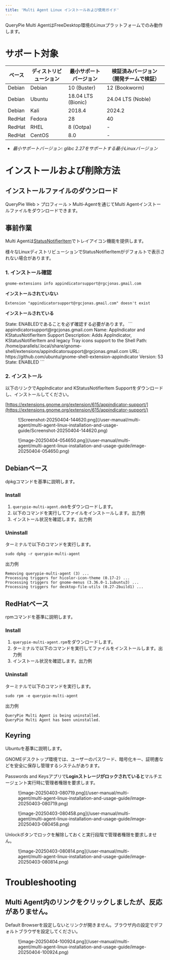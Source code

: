```yaml
---
title: 'Multi Agent Linux インストールおよび使用ガイド'
---
```



<Callout type="info">
QueryPie Multi AgentはFreeDesktop環境のLinuxプラットフォームでのみ動作します。
</Callout>

# サポート対象

|  **ベース**  |  **ディストリビューション**  |  **最小サポートバージョン**      |  **検証済みバージョン（開発チームで検証）**  |
| -------- | --------- | ------------------ | ----------------------- |
| Debian   | Debian    | 10 (Buster)        | 12 (Bookworm)           |
| Debian   | Ubuntu    | 18.04 LTS (Bionic) | 24.04 LTS (Noble)       |
| Debian   | Kali      | 2018.4             | 2024.2                  |
| RedHat   | Fedora    | 28                 | 40                      |
| RedHat   | RHEL      | 8 (Ootpa)          | -                       |
| RedHat   | CentOS    | 8.0                | -                       |

*  *最小サポートバージョン: glibc 2.27をサポートする最小Linuxバージョン* 

# インストールおよび削除方法

## インストールファイルのダウンロード

QueryPie Web &gt; プロフィール &gt; Multi-Agentを通じてMulti Agentインストールファイルをダウンロードできます。

## 事前作業

Multi Agentは[StatusNotifierItem](https://www.freedesktop.org/wiki/Specifications/StatusNotifierItem/)でトレイアイコン機能を提供します。

様々なLinuxディストリビューションでStatusNotifierItemがデフォルトで表示されない場合があります。

### 1. インストール確認

```
gnome-extensions info appindicatorsupport@rgcjonas.gmail.com
```

**インストールされていない**
```
Extension "appindicatorsupport@rgcjonas.gmail.com" doesn't exist
```

**インストールされている**

<Callout type="important">
State: ENABLEDであることを必ず確認する必要があります。
</Callout>
```
appindicatorsupport@rgcjonas.gmail.com
  Name: AppIndicator and KStatusNotifierItem Support
  Description: Adds AppIndicator, KStatusNotifierItem and legacy Tray icons support to the Shell
  Path: /home/parallels/.local/share/gnome-shell/extensions/appindicatorsupport@rgcjonas.gmail.com
  URL: https://github.com/ubuntu/gnome-shell-extension-appindicator
  Version: 53
  State: ENABLED
```

### 2. インストール

以下のリンクでAppIndicator and KStatusNotifierItem Supportをダウンロードし、インストールしてください。

[https://extensions.gnome.org/extension/615/appindicator-support/](https://extensions.gnome.org/extension/615/appindicator-support/)

<figure data-layout="center" data-align="center">
![Screenshot-20250404-144620.png](/user-manual/multi-agent/multi-agent-linux-installation-and-usage-guide/Screenshot-20250404-144620.png)
</figure>

<figure data-layout="center" data-align="center">
![image-20250404-054650.png](/user-manual/multi-agent/multi-agent-linux-installation-and-usage-guide/image-20250404-054650.png)
</figure>

## Debianベース

dpkgコマンドを基準に説明します。

### Install

1. `querypie-multi-agent.deb`をダウンロードします。
2. 以下のコマンドを実行してファイルをインストールします。出力例
3. インストール状況を確認します。出力例

### Uninstall

ターミナルで以下のコマンドを実行します。
```
sudo dpkg -r querypie-multi-agent
```

出力例
```
Removing querypie-multi-agent (3) ...
Processing triggers for hicolor-icon-theme (0.17-2) ...
Processing triggers for gnome-menus (3.36.0-1.1ubuntu3) ...
Processing triggers for desktop-file-utils (0.27-2build1) ...
```

## RedHatベース

rpmコマンドを基準に説明します。

### Install

1. `querypie-multi-agent.rpm`をダウンロードします。
2. ターミナルで以下のコマンドを実行してファイルをインストールします。出力例
3. インストール状況を確認します。出力例

### Uninstall

ターミナルで以下のコマンドを実行します。
```
sudo rpm -e querypie-multi-agent
```

出力例
```
QueryPie Multi Agent is being uninstalled.
QueryPie Multi Agent has been uninstalled.
```


## Keyring

<Callout type="important">
Ubuntuを基準に説明します。
</Callout>

GNOMEデスクトップ環境では、ユーザーのパスワード、暗号化キー、証明書などを安全に保存し管理するシステムがあります。

Passwords and Keysアプリで**Loginストレージがロックされていると**マルチエージェント実行時に管理者権限を要求します。

<figure data-layout="center" data-align="center">
![image-20250403-080719.png](/user-manual/multi-agent/multi-agent-linux-installation-and-usage-guide/image-20250403-080719.png)
</figure>

<figure data-layout="center" data-align="center">
![image-20250403-080458.png](/user-manual/multi-agent/multi-agent-linux-installation-and-usage-guide/image-20250403-080458.png)
</figure>

Unlockボタンでロックを解除しておくと実行段階で管理者権限を要求しません。

<figure data-layout="center" data-align="center">
![image-20250403-080814.png](/user-manual/multi-agent/multi-agent-linux-installation-and-usage-guide/image-20250403-080814.png)
</figure>

# Troubleshooting

## Multi Agent内のリンクをクリックしましたが、反応がありません。

Default Browserを設定しないとリンクが開きません。ブラウザ内の設定でデフォルトブラウザを設定してください。

<figure data-layout="center" data-align="center">
![image-20250404-100924.png](/user-manual/multi-agent/multi-agent-linux-installation-and-usage-guide/image-20250404-100924.png)
</figure>
